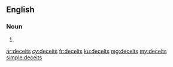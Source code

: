 ==English==

===Noun===
{{head|en|noun plural form}}

# {{plural of|deceit|lang=en}}

[[ar:deceits]]
[[cy:deceits]]
[[fr:deceits]]
[[ku:deceits]]
[[mg:deceits]]
[[my:deceits]]
[[simple:deceits]]
